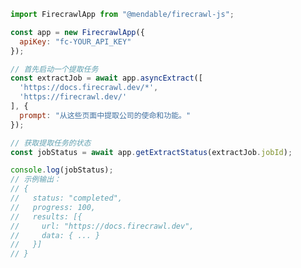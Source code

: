 ```js
import FirecrawlApp from "@mendable/firecrawl-js";

const app = new FirecrawlApp({
  apiKey: "fc-YOUR_API_KEY"
});

// 首先启动一个提取任务
const extractJob = await app.asyncExtract([
  'https://docs.firecrawl.dev/*', 
  'https://firecrawl.dev/'
], {
  prompt: "从这些页面中提取公司的使命和功能。"
});

// 获取提取任务的状态
const jobStatus = await app.getExtractStatus(extractJob.jobId);

console.log(jobStatus);
// 示例输出：
// {
//   status: "completed",
//   progress: 100,
//   results: [{
//     url: "https://docs.firecrawl.dev",
//     data: { ... }
//   }]
// }
```